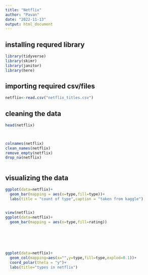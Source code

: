 ---
title: "Netflix"
author: "Pavan"
date: "2022-11-13"
output: html_document
---



## installing requred library

```{r}

library(tidyverse)
library(skimr)
library(janitor)
library(here)
```

## importing required csv/files

```{r}
netflix<-read.csv("netflix_titles.csv")
```



## cleaning the data



```{r message=FALSE, warning=FALSE}



head(netflix)
 


colnames(netflix)
clean_names(netflix)
remove_empty(netflix)
drop_na(netflix)



```


## visualizing the data



```{r warning=FALSE}
ggplot(data=netflix)+
  geom_bar(mapping = aes(x=type,fill=type))+
  labs(title = "count of type",caption = "taken from kaggle")


view(netflix)
ggplot(data=netflix)+
  geom_bar(mapping = aes(x=type,fill=rating))






ggplot(data=netflix)+
  geom_col(mapping=aes(x="",y=type,fill=type,explod=0.1))+
  coord_polar(theta = "y")+
  labs(title="types in netflix")
```

